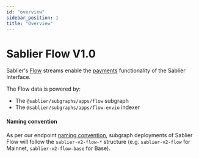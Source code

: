 ```yaml
---
id: "overview"
sidebar_position: 1
title: "Overview"
---
```



# Sablier Flow V1.0

Sablier's [Flow](/concepts/flow/overview) streams enable the [payments](/apps/features/payments) functionality of the
Sablier Interface.

The Flow data is powered by:

- The `@sablier/subgraphs/apps/flow` subgraph
- The `@sablier/subgraphs/apps/flow-envio` indexer

<LinkPreview
  href="https://github.com/sablier-labs/subgraphs"
  icon="github"
  subtitle="@sablier-labs/subgraphs"
  title="Sablier Subgraphs"
/>

#### Naming convention

As per our endpoint [naming convention](/api/overview#endpoints--slugs), subgraph deployments of Sablier Flow will
follow the `sablier-v2-flow-*` structure (e.g. `sablier-v2-flow` for Mainnet, `sablier-v2-flow-base` for Base).
